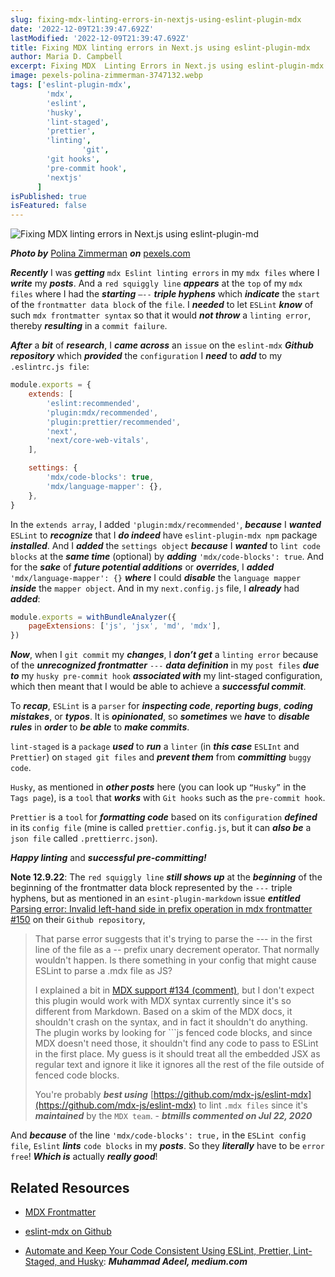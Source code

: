 ```yaml
---
slug: fixing-mdx-linting-errors-in-nextjs-using-eslint-plugin-mdx
date: '2022-12-09T21:39:47.692Z'
lastModified: '2022-12-09T21:39:47.692Z'
title: Fixing MDX linting errors in Next.js using eslint-plugin-mdx
author: Maria D. Campbell
excerpt: Fixing MDX  Linting Errors in Next.js using eslint-plugin-mdx.
image: pexels-polina-zimmerman-3747132.webp
tags: ['eslint-plugin-mdx',
        'mdx',
        'eslint',
        'husky',
        'lint-staged',
        'prettier',
        'linting',
				'git',
        'git hooks',
        'pre-commit hook',
        'nextjs'
      ]
isPublished: true
isFeatured: false
---
```


![Fixing MDX linting errors in Next.js using eslint-plugin-md](pexels-polina-zimmerman-3747132.webp)

**_Photo by_** [Polina Zimmerman](https://www.pexels.com/@polina-zimmerman/)
**_on_**
[pexels.com](https://www.pexels.com/photo/black-smartphone-on-table-3747132/)

**_Recently_** I was **_getting_** `mdx Eslint linting errors` in my `mdx files`
where I **_write_** my **_posts_**. And a `red squiggly line` **_appears_** at
the `top` of my `mdx files` where I had the **_starting_** `—--` **_triple
hyphens_** which **_indicate_** the `start` of the `frontmatter data block` of
the `file`. I **_needed_** to let `ESLint` **_know_** of such
`mdx frontmatter syntax` so that it would **_not throw_** a `linting error`,
thereby **_resulting_** in a `commit failure`.

**_After_** a **_bit_** of **_research_**, I **_came across_** an `issue` on the
`eslint-mdx` **_Github repository_** which **_provided_** the `configuration` I
**_need_** to **_add_** to my `.eslintrc.js file`:

```js
module.exports = {
	extends: [
		'eslint:recommended',
		'plugin:mdx/recommended',
		'plugin:prettier/recommended',
		'next',
		'next/core-web-vitals',
	],

	settings: {
		'mdx/code-blocks': true,
		'mdx/language-mapper': {},
	},
}
```

In the `extends array`, I added `'plugin:mdx/recommended'`, **_because_** I
**_wanted_** `ESLint` to **_recognize_** that I **_do indeed_** have
`eslint-plugin-mdx npm` package **_installed_**. And I **_added_** the
`settings object` **_because_** I **_wanted_** to `lint code blocks` at the
**_same time_** (optional) by **_adding_** `'mdx/code-blocks': true`. And for
the **_sake_** of **_future potential additions_** or **_overrides_**, I
**_added_** `'mdx/language-mapper': {}` **_where_** I could **_disable_** the
`language mapper` **_inside_** the `mapper object`. And in my `next.config.js`
file, I **_already_** had **_added_**:

```js
module.exports = withBundleAnalyzer({
	pageExtensions: ['js', 'jsx', 'md', 'mdx'],
})
```

**_Now_**, when I `git commit` my **_changes_**, I **_don’t get_** a
`linting error` because of the **_unrecognized frontmatter_** `---` **_data
definition_** in my `post files` **_due to_** my `husky pre-commit hook`
**_associated with_** my lint-staged configuration, which then meant that I
would be able to achieve a **_successful commit_**.

To **_recap_**, `ESLint` is a `parser` for **_inspecting code_**, **_reporting
bugs_**, **_coding mistakes_**, or **_typos_**. It is **_opinionated_**, so
**_sometimes_** we **_have_** to **_disable rules_** in **_order_** to **_be
able_** to **_make commits_**.

`lint-staged` is a `package` **_used_** to **_run_** a `linter` (in **_this
case_** `ESLInt` and `Prettier`) on `staged git files` and **_prevent them_**
from **_committing_** `buggy code`.

`Husky`, as mentioned in **_other posts_** here (you can look up `“Husky”` in
the `Tags page`), is a `tool` that **_works_** with `Git hooks` such as the
`pre-commit hook`.

`Prettier` is a `tool` for **_formatting code_** based on its `configuration`
**_defined_** in its `config file` (mine is called `prettier.config.js`, but it
can **_also be_** a `json file` called `.prettierrc.json`).

**_Happy linting_** and **_successful pre-committing!_**

**Note 12.9.22**: The `red squiggly line` **_still shows up_** at the
**_beginning_** of the beginning of the frontmatter data block represented by
the `---` triple hyphens, but as mentioned in an `esint-plugin-markdown` issue
**_entitled_**
[ Parsing error: Invalid left-hand side in prefix operation in mdx frontmatter #150](https://github.com/eslint/eslint-plugin-markdown/issues/150)
on their `Github repository`,

> That parse error suggests that it's trying to parse the --- in the first line
> of the file as a -- prefix unary decrement operator. That normally wouldn't
> happen. Is there something in your config that might cause ESLint to parse a
> .mdx file as JS?
>
> I explained a bit in
> [MDX support #134 (comment)](https://github.com/eslint/eslint-plugin-markdown/issues/134#issuecomment-662231531),
> but I don't expect this plugin would work with MDX syntax currently since it's
> so different from Markdown. Based on a skim of the MDX docs, it shouldn't
> crash on the syntax, and in fact it shouldn't do anything. The plugin works by
> looking for ```js fenced code blocks, and since MDX doesn't need those, it
> shouldn't find any code to pass to ESLint in the first place. My guess is it
> should treat all the embedded JSX as regular text and ignore it like it
> ignores all the rest of the file outside of fenced code blocks.
>
> You're probably **_best using_**
> [https://github.com/mdx-js/eslint-mdx](https://github.com/mdx-js/eslint-mdx)
> to lint `.mdx files` since it's **_maintained_** by the `MDX team`. -
> **_btmills commented on Jul 22, 2020_**

And **_because_** of the line `'mdx/code-blocks': true,` in the
`ESLint config file`, `Eslint` **_lints_** `code blocks` in my **_posts_**. So
they **_literally_** have to be `error free`! **_Which is_** actually **_really
good_**!

## Related Resources

-   [MDX Frontmatter](https://mdxjs.com/guides/frontmatter/)

-   [eslint-mdx on Github](https://github.com/mdx-js/eslint-mdx#notice)

-   [Automate and Keep Your Code Consistent Using ESLint, Prettier, Lint-Staged, and Husky](https://levelup.gitconnected.com/automate-and-keep-your-code-consistent-using-eslint-prettier-lint-staged-and-husky-3e186977d7eb):
    **_Muhammad Adeel, medium.com_**
